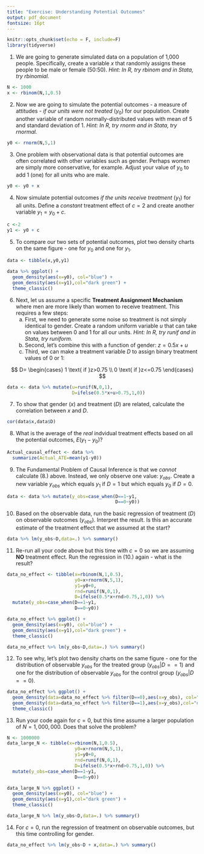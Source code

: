 ```yaml
---
title: "Exercise: Understanding Potential Outcomes"
output: pdf_document
fontsize: 16pt
---
```


```r
knitr::opts_chunk$set(echo = F, include=F)
library(tidyverse)
```

1. We are going to generate simulated data on a population of 1,000 people. Specifically, create a variable $x$ that randomly assigns these people to be male or female (50:50). *Hint: In R, try $rbinom$ and in Stata, try $rbinomial$.*
```r
N <- 1000
x <- rbinom(N,1,0.5)
```

2. Now we are going to simulate the potential outcomes - a measure of attitudes - *if our units were not treated* ($y_0$) for our population. Create another variable of random normally-distributed values with mean of 5 and standard deviation of 1.  *Hint: In R, try $rnorm$ and in Stata, try $rnormal$.*

```r
y0 <- rnorm(N,5,1)
```

3. One problem with observational data is that potential outcomes are often correlated with other variables such as gender. Perhaps women are simply more conservative, for example. Adjust your value of $y_0$ to add 1 (one) for all units who are male.
```r
y0 <- y0 + x
```

4. Now simulate potential outcomes *if the units receive treatment* ($y_1$) for all units. Define a *constant* treatment effect of $c=2$  and create another variable $y_1=y_0+c$.

```r
c <-2
y1 <- y0 + c
```

5. To compare our two sets of potential outcomes, plot two density charts on the same figure - one for $y_0$ and one for $y_1$. 

```r
data <- tibble(x,y0,y1)

data %>% ggplot() +
  geom_density(aes(x=y0), col="blue") +
  geom_density(aes(x=y1),col="dark green") +
  theme_classic()
```

6. Next, let us assume a specific **Treatment Assignment Mechanism** where men are more likely than women to receive treatment. This requires a few steps:
    a. First, we need to generate some noise so treatment is not simply identical to gender. Create a random uniform variable $u$ that can take on values between 0 and 1 for all our units. *Hint: In R, try $runif$ and in Stata, try $runiform$.*
    b. Second, let's combine this with a function of gender: $z=0.5x+u$
    c. Third, we can make a treatment variable $D$ to assign binary treatment values of 0 or 1: 
    
$$
D=
\begin{cases}
1 \text{ if }z>0.75 \\
0 \text{ if }z<=0.75
\end{cases}
$$

```r
data <- data %>% mutate(u=runif(N,0,1),
                        D=ifelse(0.5*x+u>0.75,1,0))
```

7. To show that gender ($x$) and treatment ($D$) are related, calculate the correlation between $x$ and $D$.
```r
cor(data$x,data$D)
```

8. What is the average of the *real* indvidual treatment effects based on all the potential outcomes, $E(y_1-y_0)$? 
```r
Actual_causal_effect <- data %>% 
  summarize(Actual_ATE=mean(y1-y0))
```

9. The Fundamental Problem of Causal Inference is that we *cannot* calculate (8.) above. Instead, we only observe one value: $y_{obs}$. Create a new variable $y_{obs}$ which equals $y_1$ if $D=1$ but which equals $y_0$ if $D=0$.
```r
data <- data %>% mutate(y_obs=case_when(D==1~y1,
                                        D==0~y0))
```

10. Based on the observable data, run the basic regression of treatment ($D$) on observable outcomes ($y_{obs}$). Interpret the result. Is this an accurate estimate of the treatment effect that we assumed at the start?
```r
data %>% lm(y_obs~D,data=.) %>% summary()
```

11. Re-run all your code above but this time with $c=0$ so we are assuming **NO** treatment effect. Run the regression in (10.) again - what is the result?

```r
data_no_effect <- tibble(x=rbinom(N,1,0.5),
                         y0=x+rnorm(N,5,1),
                         y1=y0+0,
                         rnd=runif(N,0,1),
                         D=ifelse(0.5*x+rnd>0.75,1,0)) %>% 
  mutate(y_obs=case_when(D==1~y1,
                         D==0~y0))

data_no_effect %>% ggplot() +
  geom_density(aes(x=y0), col="blue") +
  geom_density(aes(x=y1),col="dark green") +
  theme_classic()

data_no_effect %>% lm(y_obs~D,data=.) %>% summary()
```

12. To see why, let's plot two density charts on the same figure - one for the distribution of observable $y_{obs}$ for the treated group ($y_{obs}|D==1$) and one for the distribution of observable $y_{obs}$ for the control group ($y_{obs}|D==0$).
```r
data_no_effect %>% ggplot() +
  geom_density(data=data_no_effect %>% filter(D==0),aes(x=y_obs), col="blue") +
  geom_density(data=data_no_effect %>% filter(D==1),aes(x=y_obs),col="dark green") +
  theme_classic()
```

13. Run your code again for $c=0$, but this time assume a larger population of $N=1,000,000$. Does that solve the problem?

```r
N <- 1000000
data_large_N <- tibble(x=rbinom(N,1,0.5),
                         y0=x+rnorm(N,5,1),
                         y1=y0+0,
                         rnd=runif(N,0,1),
                         D=ifelse(0.5*x+rnd>0.75,1,0)) %>% 
  mutate(y_obs=case_when(D==1~y1,
                         D==0~y0))

data_large_N %>% ggplot() +
  geom_density(aes(x=y0), col="blue") +
  geom_density(aes(x=y1),col="dark green") +
  theme_classic()

data_large_N %>% lm(y_obs~D,data=.) %>% summary()
```

14. For $c=0$, run the regression of treatment on observable outcomes, but this time controlling for gender.
```r
data_no_effect %>% lm(y_obs~D + x,data=.) %>% summary()
```

